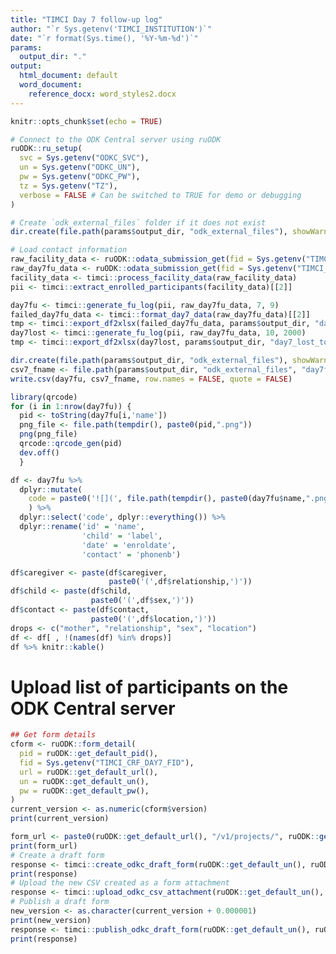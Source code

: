 ```yaml
---
title: "TIMCI Day 7 follow-up log"
author: "`r Sys.getenv('TIMCI_INSTITUTION')`"
date: "`r format(Sys.time(), '%Y-%m-%d')`"
params:
  output_dir: "."
output:
  html_document: default
  word_document:
    reference_docx: word_styles2.docx
---
```


```r
knitr::opts_chunk$set(echo = TRUE)
```

```r
# Connect to the ODK Central server using ruODK
ruODK::ru_setup(
  svc = Sys.getenv("ODKC_SVC"),
  un = Sys.getenv("ODKC_UN"),
  pw = Sys.getenv("ODKC_PW"),
  tz = Sys.getenv("TZ"),
  verbose = FALSE # Can be switched to TRUE for demo or debugging
)
```

```r
# Create `odk_external_files` folder if it does not exist
dir.create(file.path(params$output_dir, "odk_external_files"), showWarnings = FALSE)

# Load contact information
raw_facility_data <- ruODK::odata_submission_get(fid = Sys.getenv("TIMCI_CRF_FACILITY_FID"))
raw_day7fu_data <- ruODK::odata_submission_get(fid = Sys.getenv("TIMCI_CRF_DAY7_FID"))
facility_data <- timci::process_facility_data(raw_facility_data)
pii <- timci::extract_enrolled_participants(facility_data)[[2]]
```

```r
day7fu <- timci::generate_fu_log(pii, raw_day7fu_data, 7, 9)
failed_day7fu_data <- timci::format_day7_data(raw_day7fu_data)[[2]]
tmp <- timci::export_df2xlsx(failed_day7fu_data, params$output_dir, "day7_unsuccessful_calls")
day7lost <- timci::generate_fu_log(pii, raw_day7fu_data, 10, 2000)
tmp <- timci::export_df2xlsx(day7lost, params$output_dir, "day7_lost_to_followup")
```

```r
dir.create(file.path(params$output_dir, "odk_external_files"), showWarnings = FALSE)
csv7_fname <- file.path(params$output_dir, "odk_external_files", "day7fu.csv")
write.csv(day7fu, csv7_fname, row.names = FALSE, quote = FALSE)
```

```r
library(qrcode)
for (i in 1:nrow(day7fu)) {
  pid <- toString(day7fu[i,'name'])
  png_file <- file.path(tempdir(), paste0(pid,".png"))
  png(png_file)
  qrcode::qrcode_gen(pid)
  dev.off()
  }

df <- day7fu %>%
  dplyr::mutate(
    code = paste0('![](', file.path(tempdir(), paste0(day7fu$name,".png")), ')', '{width=0.75in}')
    ) %>%
  dplyr::select('code', dplyr::everything()) %>%
  dplyr::rename('id' = 'name',
                'child' = 'label',
                'date' = 'enroldate',
                'contact' = 'phonenb')

df$caregiver <- paste(df$caregiver,
                      paste0('(',df$relationship,')'))
df$child <- paste(df$child,
                  paste0('(',df$sex,')'))
df$contact <- paste(df$contact,
                  paste0('(',df$location,')'))
drops <- c("mother", "relationship", "sex", "location")
df <- df[ , !(names(df) %in% drops)]
df %>% knitr::kable()
```

# Upload list of participants on the ODK Central server

```r
## Get form details
cform <- ruODK::form_detail(
  pid = ruODK::get_default_pid(),
  fid = Sys.getenv("TIMCI_CRF_DAY7_FID"),
  url = ruODK::get_default_url(),
  un = ruODK::get_default_un(),
  pw = ruODK::get_default_pw(),
)
current_version <- as.numeric(cform$version)
print(current_version)
```

```r
form_url <- paste0(ruODK::get_default_url(), "/v1/projects/", ruODK::get_default_pid(), "/forms/", Sys.getenv("TIMCI_CRF_DAY7_FID"))
print(form_url)
# Create a draft form
response <- timci::create_odkc_draft_form(ruODK::get_default_un(), ruODK::get_default_pw(), form_url)
print(response)
# Upload the new CSV created as a form attachment
response <- timci::upload_odkc_csv_attachment(ruODK::get_default_un(), ruODK::get_default_pw(), form_url, csv7_fname)
# Publish a draft form
new_version <- as.character(current_version + 0.000001)
print(new_version)
response <- timci::publish_odkc_draft_form(ruODK::get_default_un(), ruODK::get_default_pw(), form_url, new_version)
print(response)
```

